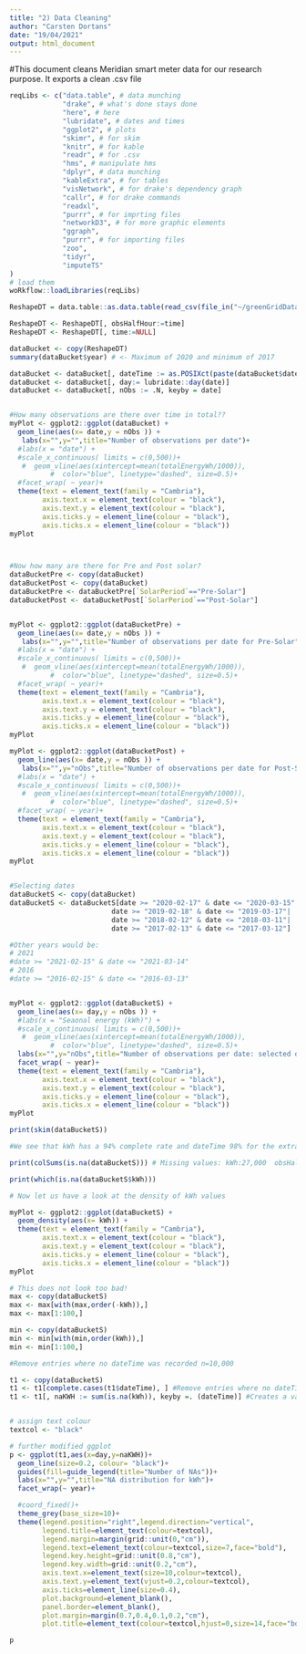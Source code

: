 ```yaml
---
title: "2) Data Cleaning"
author: "Carsten Dortans"
date: "19/04/2021"
output: html_document
---
```


#This document cleans Meridian smart meter data for our research purpose. It exports a clean .csv file

```r

reqLibs <- c("data.table", # data munching
             "drake", # what's done stays done
             "here", # here
             "lubridate", # dates and times
             "ggplot2", # plots
             "skimr", # for skim
             "knitr", # for kable
             "readr", # for .csv
             "hms", # manipulate hms
             "dplyr", # data munching
             "kableExtra", # for tables
             "visNetwork", # for drake's dependency graph
             "callr", # for drake commands
             "readxl",
             "purrr", # for imprting files
             "networkD3", # for more graphic elements
             "ggraph",
             "purrr", # for importing files
             "zoo",
             "tidyr",
             "imputeTS"
)
# load them
woRkflow::loadLibraries(reqLibs)

```

```r

ReshapeDT = data.table::as.data.table(read_csv(file_in("~/greenGridData/externalData//Meridian/1_Reshape/finalReshape.csv"))) #Requires step 1: reshaping data 

```

```r

ReshapeDT <- ReshapeDT[, obsHalfHour:=time]
ReshapeDT <- ReshapeDT[, time:=NULL]

dataBucket <- copy(ReshapeDT)
summary(dataBucket$year) # <- Maximum of 2020 and minimum of 2017

dataBucket <- dataBucket[, dateTime := as.POSIXct(paste(dataBucket$date, dataBucket$obsHalfHour), format="%Y-%m-%d %H:%M:%S", tz = "Pacific/Auckland")]
dataBucket <- dataBucket[, day:= lubridate::day(date)]
dataBucket <- dataBucket[, nObs := .N, keyby = date]


#How many observations are there over time in total??
myPlot <- ggplot2::ggplot(dataBucket) +
  geom_line(aes(x= date,y = nObs )) +
   labs(x="",y="",title="Number of observations per date")+
  #labs(x = "date") +
  #scale_x_continuous( limits = c(0,500))+
   #  geom_vline(aes(xintercept=mean(totalEnergyWh/1000)),
          #  color="blue", linetype="dashed", size=0.5)+
  #facet_wrap( ~ year)+
  theme(text = element_text(family = "Cambria"),
        axis.text.x = element_text(colour = "black"),
        axis.text.y = element_text(colour = "black"),
        axis.ticks.y = element_line(colour = "black"),
        axis.ticks.x = element_line(colour = "black"))
myPlot



#Now how many are there for Pre and Post solar?
dataBucketPre <- copy(dataBucket)
dataBucketPost <- copy(dataBucket)
dataBucketPre <- dataBucketPre[`SolarPeriod`=="Pre-Solar"]
dataBucketPost <- dataBucketPost[`SolarPeriod`=="Post-Solar"]


myPlot <- ggplot2::ggplot(dataBucketPre) +
  geom_line(aes(x= date,y = nObs )) +
   labs(x="",y="",title="Number of observations per date for Pre-Solar")+
  #labs(x = "date") +
  #scale_x_continuous( limits = c(0,500))+
   #  geom_vline(aes(xintercept=mean(totalEnergyWh/1000)),
          #  color="blue", linetype="dashed", size=0.5)+
  #facet_wrap( ~ year)+
  theme(text = element_text(family = "Cambria"),
        axis.text.x = element_text(colour = "black"),
        axis.text.y = element_text(colour = "black"),
        axis.ticks.y = element_line(colour = "black"),
        axis.ticks.x = element_line(colour = "black"))
myPlot

myPlot <- ggplot2::ggplot(dataBucketPost) +
  geom_line(aes(x= date,y = nObs )) +
   labs(x="",y="nObs",title="Number of observations per date for Post-Solar")+
  #labs(x = "date") +
  #scale_x_continuous( limits = c(0,500))+
   #  geom_vline(aes(xintercept=mean(totalEnergyWh/1000)),
          #  color="blue", linetype="dashed", size=0.5)+
  #facet_wrap( ~ year)+
  theme(text = element_text(family = "Cambria"),
        axis.text.x = element_text(colour = "black"),
        axis.text.y = element_text(colour = "black"),
        axis.ticks.y = element_line(colour = "black"),
        axis.ticks.x = element_line(colour = "black"))
myPlot



```

```r

#Selecting dates
dataBucketS <- copy(dataBucket)
dataBucketS <- dataBucketS[date >= "2020-02-17" & date <= "2020-03-15"| #These are teh last two weeks in Feb and the first two in March for summer data without public holidays
                         date >= "2019-02-18" & date <= "2019-03-17"|
                         date >= "2018-02-12" & date <= "2018-03-11"|
                         date >= "2017-02-13" & date <= "2017-03-12"]

#Other years would be:
# 2021 
#date >= "2021-02-15" & date <= "2021-03-14"
# 2016
#date >= "2016-02-15" & date <= "2016-03-13"


myPlot <- ggplot2::ggplot(dataBucketS) +
  geom_line(aes(x= day,y = nObs )) +
  #labs(x = "Seaonal energy (kWh)") +
  #scale_x_continuous( limits = c(0,500))+
   #  geom_vline(aes(xintercept=mean(totalEnergyWh/1000)),
          #  color="blue", linetype="dashed", size=0.5)+
  labs(x="",y="nObs",title="Number of observations per date: selected dates")+
  facet_wrap( ~ year)+
  theme(text = element_text(family = "Cambria"),
        axis.text.x = element_text(colour = "black"),
        axis.text.y = element_text(colour = "black"),
        axis.ticks.y = element_line(colour = "black"),
        axis.ticks.x = element_line(colour = "black"))
myPlot


```



```r

print(skim(dataBucketS))

#We see that kWh has a 94% complete rate and dateTime 98% for the extracted time period

print(colSums(is.na(dataBucketS))) # Missing values: kWh:27,000  obsHalfHour: 10,000  dateTime: 10,000

print(which(is.na(dataBucketS$kWh)))

# Now let us have a look at the density of kWh values

myPlot <- ggplot2::ggplot(dataBucketS) +
  geom_density(aes(x= kWh)) +
  theme(text = element_text(family = "Cambria"),
        axis.text.x = element_text(colour = "black"),
        axis.text.y = element_text(colour = "black"),
        axis.ticks.y = element_line(colour = "black"),
        axis.ticks.x = element_line(colour = "black"))
myPlot

# This does not look too bad!
max <- copy(dataBucketS)
max <- max[with(max,order(-kWh)),]
max <- max[1:100,]

min <- copy(dataBucketS)
min <- min[with(min,order(kWh)),]
min <- min[1:100,]

#Remove entries where no dateTime was recorded n=10,000

t1 <- copy(dataBucketS)
t1 <- t1[complete.cases(t1$dateTime), ] #Remove entries where no dateTime was recorded n=10,000
t1 <- t1[, naKWH := sum(is.na(kWh)), keyby =. (dateTime)] #Creates a variable showing NAs in kWh for dateTime


# assign text colour
textcol <- "black"

# further modified ggplot
p <- ggplot(t1,aes(x=day,y=naKWH))+
  geom_line(size=0.2, colour= "black")+
  guides(fill=guide_legend(title="Number of NAs"))+
  labs(x="",y="",title="NA distribution for kWh")+
  facet_wrap(~ year)+

  #coord_fixed()+
  theme_grey(base_size=10)+
  theme(legend.position="right",legend.direction="vertical",
        legend.title=element_text(colour=textcol),
        legend.margin=margin(grid::unit(0,"cm")),
        legend.text=element_text(colour=textcol,size=7,face="bold"),
        legend.key.height=grid::unit(0.8,"cm"),
        legend.key.width=grid::unit(0.2,"cm"),
        axis.text.x=element_text(size=10,colour=textcol),
        axis.text.y=element_text(vjust=0.2,colour=textcol),
        axis.ticks=element_line(size=0.4),
        plot.background=element_blank(),
        panel.border=element_blank(),
        plot.margin=margin(0.7,0.4,0.1,0.2,"cm"),
        plot.title=element_text(colour=textcol,hjust=0,size=14,face="bold"))

p

```











